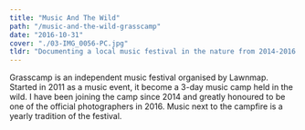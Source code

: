 ```yaml
---
title: "Music And The Wild"
path: "/music-and-the-wild-grasscamp"
date: "2016-10-31"
cover: "./03-IMG_0056-PC.jpg"
tldr: "Documenting a local music festival in the nature from 2014-2016."
---
```



Grasscamp is an independent music festival organised by Lawnmap. Started in 2011 as a music event, it become a 3-day music camp held in the wild. I have been joining the camp since 2014 and greatly honoured to be one of the official photographers in 2016. Music next to the campfire is a yearly tradition of the festival.

<ZoomImage src={IMG_0023} />
<GridBlock>
  <ZoomImage src={IMG_0045} />
  <ZoomImage src={IMG_0056} />
</GridBlock>
<ZoomImage src={IMG_0059} />
<ZoomImage src={IMG_0096} />
<GridBlock>
  <ZoomImage src={IMG_0105} />
  <ZoomImage src={IMG_7026} />
</GridBlock>
<ZoomImage src={IMG_7084} />
<ZoomImage src={IMG_7118} />
<GridBlock>
  <ZoomImage src={IMG_7128} />
  <ZoomImage src={IMG_7134} />
</GridBlock>
<ZoomImage src={IMG_9975} />
<ZoomImage src={IMG_9994} />
